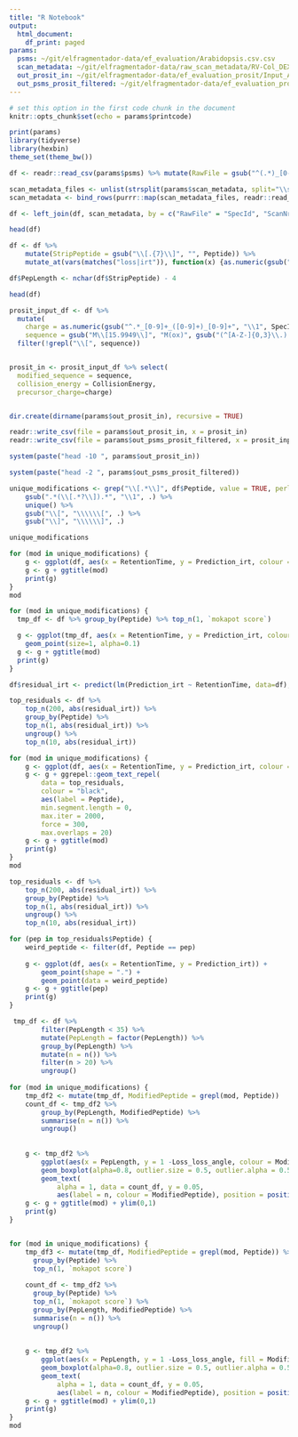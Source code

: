 ```yaml
---
title: "R Notebook"
output:
  html_document:
    df_print: paged
params:
  psms: ~/git/elfragmentador-data/ef_evaluation/Arabidopsis.csv.csv
  scan_metadata: ~/git/elfragmentador-data/raw_scan_metadata/RV-Col_DEX_XIII_5-A.csv
  out_prosit_in: ~/git/elfragmentador-data/ef_evaluation_prosit/Input_Arabidopsis.csv
  out_psms_prosit_filtered: ~/git/elfragmentador-data/ef_evaluation_prosit/Comparisson_Arabidopsis.csv
---
```


```r
# set this option in the first code chunk in the document
knitr::opts_chunk$set(echo = params$printcode)
```

```r

print(params)
library(tidyverse)
library(hexbin)
theme_set(theme_bw())
```

```r
df <- readr::read_csv(params$psms) %>% mutate(RawFile = gsub("^(.*)_[0-9]+_[0-9]+_[0-9]+", "\\1", SpecId))

scan_metadata_files <- unlist(strsplit(params$scan_metadata, split="\\s+"), use.names = FALSE)
scan_metadata <- bind_rows(purrr::map(scan_metadata_files, readr::read_csv))

df <- left_join(df, scan_metadata, by = c("RawFile" = "SpecId", "ScanNr" = "ScanNr"))

head(df)
```
```r
df <- df %>% 
    mutate(StripPeptide = gsub("\\[.{7}\\]", "", Peptide)) %>%
    mutate_at(vars(matches("loss|irt")), function(x) {as.numeric(gsub("\\[|\\]", "", x))})

df$PepLength <- nchar(df$StripPeptide) - 4

head(df)
```

```r
prosit_input_df <- df %>% 
  mutate(
    charge = as.numeric(gsub("^.*_[0-9]+_([0-9]+)_[0-9]+", "\\1", SpecId)),
    sequence = gsub("M\\[15.9949\\]", "M(ox)", gsub("(^[A-Z-]{0,3}\\.)|(\\.[A-Z-]{0,3}$)", "",Peptide))) %>% 
  filter(!grepl("\\[", sequence))


prosit_in <- prosit_input_df %>% select(
  modified_sequence = sequence,
  collision_energy = CollisionEnergy,
  precursor_charge=charge)


dir.create(dirname(params$out_prosit_in), recursive = TRUE) 

readr::write_csv(file = params$out_prosit_in, x = prosit_in) 
readr::write_csv(file = params$out_psms_prosit_filtered, x = prosit_input_df)

system(paste("head -10 ", params$out_prosit_in))

system(paste("head -2 ", params$out_psms_prosit_filtered))

```



```r
unique_modifications <- grep("\\[.*\\]", df$Peptide, value = TRUE, perl = TRUE) %>%
    gsub(".*(\\[.*?\\]).*", "\\1", .) %>% 
    unique() %>% 
    gsub("\\[", "\\\\\\[", .) %>%
    gsub("\\]", "\\\\\\]", .)

unique_modifications
```


```r
for (mod in unique_modifications) {
    g <- ggplot(df, aes(x = RetentionTime, y = Prediction_irt, colour = grepl(mod, Peptide))) + geom_point(shape = ".")
    g <- g + ggtitle(mod)
    print(g)
}
mod

for (mod in unique_modifications) {
  tmp_df <- df %>% group_by(Peptide) %>% top_n(1, `mokapot score`)

  g <- ggplot(tmp_df, aes(x = RetentionTime, y = Prediction_irt, colour = grepl(mod, Peptide))) +
    geom_point(size=1, alpha=0.1)
  g <- g + ggtitle(mod)
  print(g)
}

```

```r
df$residual_irt <- predict(lm(Prediction_irt ~ RetentionTime, data=df), newdata = df) - df$Prediction_irt

top_residuals <- df %>%
    top_n(200, abs(residual_irt)) %>% 
    group_by(Peptide) %>% 
    top_n(1, abs(residual_irt)) %>% 
    ungroup() %>% 
    top_n(10, abs(residual_irt))

for (mod in unique_modifications) {
    g <- ggplot(df, aes(x = RetentionTime, y = Prediction_irt, colour = grepl(mod, Peptide))) + geom_point(shape = ".")
    g <- g + ggrepel::geom_text_repel(
        data = top_residuals, 
        colour = "black",
        aes(label = Peptide),
        min.segment.length = 0,
        max.iter = 2000,
        force = 300,
        max.overlaps = 20)
    g <- g + ggtitle(mod)
    print(g)
}
mod

top_residuals <- df %>%
    top_n(200, abs(residual_irt)) %>% 
    group_by(Peptide) %>% 
    top_n(1, abs(residual_irt)) %>% 
    ungroup() %>% 
    top_n(10, abs(residual_irt))

for (pep in top_residuals$Peptide) {
    weird_peptide <- filter(df, Peptide == pep)
    
    g <- ggplot(df, aes(x = RetentionTime, y = Prediction_irt)) + 
        geom_point(shape = ".") + 
        geom_point(data = weird_peptide)
    g <- g + ggtitle(pep)
    print(g)
}


```


```r
 tmp_df <- df %>%
        filter(PepLength < 35) %>%
        mutate(PepLength = factor(PepLength)) %>%
        group_by(PepLength) %>%
        mutate(n = n()) %>%
        filter(n > 20) %>%
        ungroup()
    
for (mod in unique_modifications) {
    tmp_df2 <- mutate(tmp_df, ModifiedPeptide = grepl(mod, Peptide))
    count_df <- tmp_df2 %>% 
        group_by(PepLength, ModifiedPeptide) %>%
        summarise(n = n()) %>%
        ungroup()
        
    
    g <- tmp_df2 %>%
        ggplot(aes(x = PepLength, y = 1 -Loss_loss_angle, colour = ModifiedPeptide)) +
        geom_boxplot(alpha=0.8, outlier.size = 0.5, outlier.alpha = 0.5) +
        geom_text(
            alpha = 1, data = count_df, y = 0.05,
            aes(label = n, colour = ModifiedPeptide), position = position_dodge2(width=0.9, padding = 0.02))
    g <- g + ggtitle(mod) + ylim(0,1)
    print(g)
}


for (mod in unique_modifications) {
    tmp_df3 <- mutate(tmp_df, ModifiedPeptide = grepl(mod, Peptide)) %>%
      group_by(Peptide) %>%
      top_n(1, `mokapot score`)
    
    count_df <- tmp_df2 %>%
      group_by(Peptide) %>%
      top_n(1, `mokapot score`) %>% 
      group_by(PepLength, ModifiedPeptide) %>%
      summarise(n = n()) %>%
      ungroup()
        
    
    g <- tmp_df2 %>%
        ggplot(aes(x = PepLength, y = 1 -Loss_loss_angle, fill = ModifiedPeptide)) +
        geom_boxplot(alpha=0.8, outlier.size = 0.5, outlier.alpha = 0.5) +
        geom_text(
            alpha = 1, data = count_df, y = 0.05,
            aes(label = n, colour = ModifiedPeptide), position = position_dodge2(width=0.9, padding = 0.02))
    g <- g + ggtitle(mod) + ylim(0,1)
    print(g)
}
mod


```


```r
```

